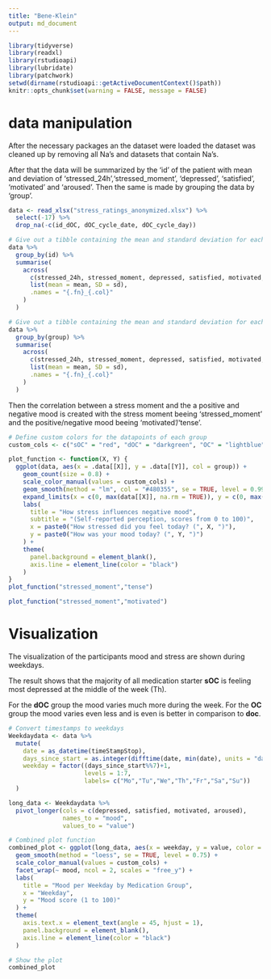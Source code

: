 ---
title: "Bene-Klein"
output: md_document
---

```{r setup,include=FALSE}
library(tidyverse)
library(readxl)
library(rstudioapi)
library(lubridate)
library(patchwork)
setwd(dirname(rstudioapi::getActiveDocumentContext()$path))
knitr::opts_chunk$set(warning = FALSE, message = FALSE) 
```

# data manipulation
After the necessary packages an the dataset were loaded the dataset was cleaned up by removing all Na's and datasets that contain Na's.

After that the data will be summarized by the 'id' of the patient with mean and deviation of 'stressed_24h','stressed_moment', 'depressed', 'satisfied', 'motivated' and 'aroused'.
Then the same is made by grouping the data by 'group'.
```{r data cleaning,echo=FALSE}
data <- read_xlsx("stress_ratings_anonymized.xlsx") %>%  
  select(-17) %>% 
  drop_na(-c(id_dOC, dOC_cycle_date, dOC_cycle_day))
```
```{r data aggregation,include=FALSE}
# Give out a tibble containing the mean and standard deviation for each mood and stress item for each participant
data %>% 
  group_by(id) %>% 
  summarise(
    across(
      c(stressed_24h, stressed_moment, depressed, satisfied, motivated, aroused),
      list(mean = mean, SD = sd),
      .names = "{.fn}_{.col}"
    )
  )

# Give out a tibble containing the mean and standard deviation for each mood and stress item for each group
data %>% 
  group_by(group) %>% 
  summarise(
    across(
      c(stressed_24h, stressed_moment, depressed, satisfied, motivated, aroused),
      list(mean = mean, SD = sd),
      .names = "{.fn}_{.col}"
    )
  )
```
Then the  correlation between a stress moment and the a positive and negative mood is created with the stress moment beeing 'stressed_moment' and the positive/negative mood beeing 'motivated'/'tense'.
```{r data transformation plots,echo=FALSE}
# Define custom colors for the datapoints of each group
custom_cols <- c("sOC" = "red", "dOC" = "darkgreen", "OC" = "lightblue")

plot_function <- function(X, Y) {
  ggplot(data, aes(x = .data[[X]], y = .data[[Y]], col = group)) +
    geom_count(size = 0.8) +
    scale_color_manual(values = custom_cols) +
    geom_smooth(method = "lm", col = "#480355", se = TRUE, level = 0.99, fill = "#9448BC") +
    expand_limits(x = c(0, max(data[[X]], na.rm = TRUE)), y = c(0, max(data[[X]], na.rm = TRUE))) +
    labs(
      title = "How stress influences negative mood",
      subtitle = "(Self-reported perception, scores from 0 to 100)",
      x = paste0("How stressed did you feel today? (", X, ")"),
      y = paste0("How was your mood today? (", Y, ")")
    ) +
    theme(
      panel.background = element_blank(),
      axis.line = element_line(color = "black")
    )
}
plot_function("stressed_moment","tense")

plot_function("stressed_moment","motivated")
```

# Visualization
The visualization of the participants mood and stress are shown during weekdays.

The result shows that the majority of all medication starter **sOC** is feeling most depressed at the middle of the week (Th). 

For the **dOC** group the mood varies much more during the week.
For the **OC** group the mood varies even less and is even is better in comparison to **doc**. 

```{r visualization, echo=FALSE}
# Convert timestamps to weekdays 
Weekdaydata <- data %>% 
  mutate(
    date = as_datetime(timeStampStop),
    days_since_start = as.integer(difftime(date, min(date), units = "days")),
    weekday = factor((days_since_start%%7)+1,
                     levels = 1:7,
                     labels= c("Mo","Tu","We","Th","Fr","Sa","Su"))
  )

long_data <- Weekdaydata %>%
  pivot_longer(cols = c(depressed, satisfied, motivated, aroused),
               names_to = "mood",
               values_to = "value")

# Combined plot function
combined_plot <- ggplot(long_data, aes(x = weekday, y = value, color = group, group = group)) +
  geom_smooth(method = "loess", se = TRUE, level = 0.75) +
  scale_color_manual(values = custom_cols) +
  facet_wrap(~ mood, ncol = 2, scales = "free_y") +
  labs(
    title = "Mood per Weekday by Medication Group",
    x = "Weekday",
    y = "Mood score (1 to 100)"
  ) +
  theme(
    axis.text.x = element_text(angle = 45, hjust = 1),
    panel.background = element_blank(),
    axis.line = element_line(color = "black")
  )

# Show the plot
combined_plot
```